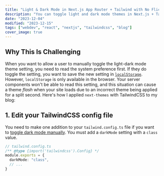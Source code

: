 ```yaml
---
title: "Light & Dark Mode in Next.js App Router + Tailwind with No Flicker"
description: "You can toggle light and dark mode themes in Next.js + TailwindCSS while avoiding a page flicker."
date: "2023-12-04"
modified: "2023-12-15"
tags: ["webdev", "react", "nextjs", "tailwindcss", "blog"]
cover_image: true
---
```


## Why This Is Challenging

When you want to allow a user to manually toggle the light-dark mode theme setting, you need to read the system preference first. If they do toggle the setting, you want to save the new setting in [`localStorage`](https://developer.mozilla.org/en-US/docs/Web/API/Window/localStorage). However, `localStorage` is only available in the browser. Your server components won't be able to read this setting, and this situation can cause a theme _flash_ when your site loads due to an incorrect theme being applied for a split second.
Here's how I applied `next-themes` with TailwindCSS to my blog:

## 1. Edit your TailwindCSS config file

You need to make one addition to your `tailwind.config.ts` file if you want to [toggle dark mode manually](https://tailwindcss.com/docs/dark-mode#toggling-dark-mode-manually). You must add a `darkMode` setting with a `class` value.

```ts
// tailwind.config.ts
/** @type {import('tailwindcss').Config} */
module.exports = {
  darkMode: "class",
  // ...
}
```
